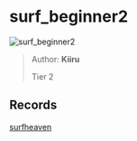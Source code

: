
# surf_beginner2

![surf_beginner2](https://raw.githubusercontent.com/Sayt123/SurfMapPics/Maps-and-bonuses/csgo/surf_beginner2.jpg)

> Author: **Kiiru**
>
> Tier 2

## Records

[surfheaven](https://surfheaven.eu/map/surf_beginner2)
